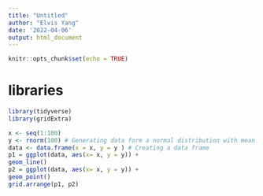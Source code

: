 ```yaml
---
title: "Untitled"
author: "Elvis Yang"
date: '2022-04-06'
output: html_document
---
```


```r
knitr::opts_chunk$set(echo = TRUE)
```


# libraries 

```r
library(tidyverse)
library(gridExtra)
```



```r
x <- seq(1:100)
y <- rnorm(100) # Generating data form a normal distribution with mean 0 and variance 1
data <- data.frame(x = x, y = y ) # Creating a data frame
p1 = ggplot(data, aes(x= x, y = y)) +
geom_line()
p2 = ggplot(data, aes(x= x, y = y)) +
geom_point()
grid.arrange(p1, p2)
```




